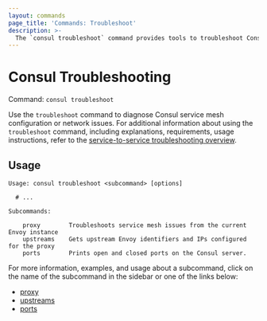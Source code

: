 ```yaml
---
layout: commands
page_title: 'Commands: Troubleshoot'
description: >-
  The `consul troubleshoot` command provides tools to troubleshoot Consul's service mesh configuration.
---
```


# Consul Troubleshooting

Command: `consul troubleshoot`

Use the `troubleshoot` command to diagnose Consul service mesh configuration or network issues. For additional information about using the `troubleshoot` command, including explanations, requirements, usage instructions, refer to the [service-to-service troubleshooting overview](/consul/docs/connect/troubleshoot/service-to-service).

## Usage

```text
Usage: consul troubleshoot <subcommand> [options]

  # ...

Subcommands:

    proxy        Troubleshoots service mesh issues from the current Envoy instance
    upstreams    Gets upstream Envoy identifiers and IPs configured for the proxy
    ports        Prints open and closed ports on the Consul server.
```

For more information, examples, and usage about a subcommand, click on the name
of the subcommand in the sidebar or one of the links below:

- [proxy](/consul/commands/troubleshoot/proxy)
- [upstreams](/consul/commands/troubleshoot/upstreams)
- [ports](/consul/commands/troubleshoot/ports)
